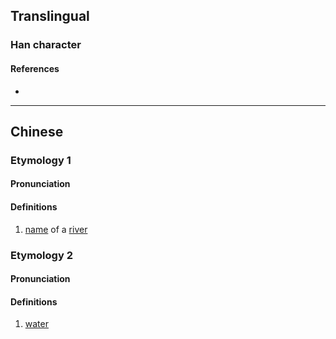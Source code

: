 {{character info/new}}
==Translingual==

===Han character===
{{Han char|rn=85|rad=水|as=12|sn=15|four=|canj=ETWI,XETWI|ids=⿰氵尊}}

====References====
* {{Han ref|kx=0651.320|dkj=18322|hdz=31745.080|uh=6F8A|ud=28554}}

----

==Chinese==
{{zh-forms}}

===Etymology 1===
====Pronunciation====
{{zh-pron
|m=cūn
|c=cyun1
|mc=
|oc=
|ma=
|cat=pn
}}

====Definitions====
{{zh-hanzi}}

# [[name]] of a [[river]]

===Etymology 2===
====Pronunciation====
{{zh-pron
|m=cún
|c=
|ma=
|cat=n
}}

====Definitions====
{{zh-hanzi}}

# [[water]]